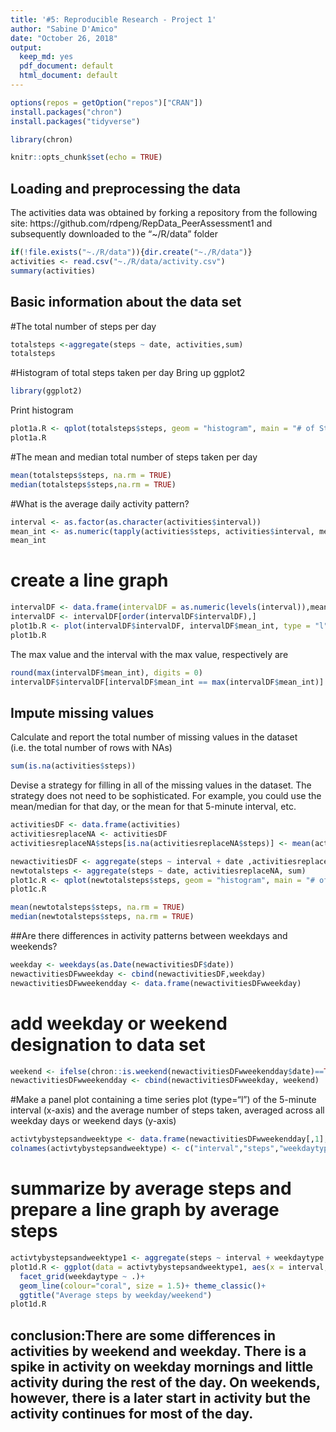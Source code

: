 ---
title: '#5: Reproducible Research - Project 1'
author: "Sabine D'Amico"
date: "October 26, 2018"
output:
  keep_md: yes
  pdf_document: default
  html_document: default
---

```{r, echo=FALSE}
options(repos = getOption("repos")["CRAN"])
install.packages("chron")
install.packages("tidyverse")
```
```{r, echo=FALSE}
library(chron)
```

```{r setup, include=FALSE}
knitr::opts_chunk$set(echo = TRUE)
```

## Loading and preprocessing the data

The activities data was obtained by forking a repository from the following site: https://github.com/rdpeng/RepData_PeerAssessment1
and subsequently downloaded to the "~/R/data" folder


```{r activities, echo=FALSE}
if(!file.exists("~./R/data")){dir.create("~./R/data")}
activities <- read.csv("~./R/data/activity.csv")
summary(activities)
```

## Basic information about the data set
#The total number of steps per day
```{r, echo=FALSE}
totalsteps <-aggregate(steps ~ date, activities,sum)
totalsteps
```

#Histogram of total steps taken per day
Bring up ggplot2
```{r, echo=FALSE}
library(ggplot2)
```
Print histogram
```{r}
plot1a.R <- qplot(totalsteps$steps, geom = "histogram", main = "# of Steps by day", xlab = "Steps",fill=I("coral"),col=I("black"))
plot1a.R
```

#The mean and median total number of steps taken per day 

```{r}
mean(totalsteps$steps, na.rm = TRUE)
median(totalsteps$steps,na.rm = TRUE)
```
#What is the average daily activity pattern?
```{r}
interval <- as.factor(as.character(activities$interval))
mean_int <- as.numeric(tapply(activities$steps, activities$interval, mean, na.rm=TRUE))
mean_int
```
# create a line graph
```{r}
intervalDF <- data.frame(intervalDF = as.numeric(levels(interval)),mean_int)
intervalDF <- intervalDF[order(intervalDF$intervalDF),]
plot1b.R <- plot(intervalDF$intervalDF, intervalDF$mean_int, type = "l", col="red",lwd=2, main = "Average steps per minute", xlab="Time of Day", ylab="Average Steps")
plot1b.R
```


The max value and the interval with the max value, respectively are 
```{r}
round(max(intervalDF$mean_int), digits = 0)
intervalDF$intervalDF[intervalDF$mean_int == max(intervalDF$mean_int)]
```

## Impute missing values
Calculate and report the total number of missing values in the dataset (i.e. the total number of rows with NAs)
```{r}
sum(is.na(activities$steps))
```
Devise a strategy for filling in all of the missing values in the dataset. The strategy does not need to be sophisticated. For example, you could use the mean/median for that day, or the mean for that 5-minute interval, etc.
```{r, echo=FALSE}
activitiesDF <- data.frame(activities)
activitiesreplaceNA <- activitiesDF
activitiesreplaceNA$steps[is.na(activitiesreplaceNA$steps)] <- mean(activitiesDF$steps,na.rm = TRUE) #to replace NA values with the mean of the non-NA values
```

```{r}
newactivitiesDF <- aggregate(steps ~ interval + date ,activitiesreplaceNA, mean)
newtotalsteps <- aggregate(steps ~ date, activitiesreplaceNA, sum)
plot1c.R <- qplot(newtotalsteps$steps, geom = "histogram", main = "# of Steps by day", xlab = "Steps", fill=I("lavender"),col=I("black"))
plot1c.R
```

```{r}
mean(newtotalsteps$steps, na.rm = TRUE)
median(newtotalsteps$steps, na.rm = TRUE)
```
##Are there differences in activity patterns between weekdays and weekends?
```{r}
weekday <- weekdays(as.Date(newactivitiesDF$date))
newactivitiesDFwweekday <- cbind(newactivitiesDF,weekday)
newactivitiesDFwweekendday <- data.frame(newactivitiesDFwweekday)
```
# add weekday or weekend designation to data set
```{r}
weekend <- ifelse(chron::is.weekend(newactivitiesDFwweekendday$date)==TRUE, "Weekend","weekday")
newactivitiesDFwweekendday <- cbind(newactivitiesDFwweekday, weekend)
```
#Make a panel plot containing a time series plot (type="l") of the 5-minute interval (x-axis) and the average number of steps taken, averaged across all weekday days or weekend days (y-axis)
```{r}
activtybystepsandweektype <- data.frame(newactivitiesDFwweekendday[,1],newactivitiesDFwweekendday[,3],newactivitiesDFwweekendday[,5])
colnames(activtybystepsandweektype) <- c("interval","steps","weekdaytype")
```
# summarize by average steps and prepare a line graph by average steps
```{r}
activtybystepsandweektype1 <- aggregate(steps ~ interval + weekdaytype ,activtybystepsandweektype, mean)
plot1d.R <- ggplot(data = activtybystepsandweektype1, aes(x = interval, y = steps))+
  facet_grid(weekdaytype ~ .)+
  geom_line(colour="coral", size = 1.5)+ theme_classic()+
  ggtitle("Average steps by weekday/weekend")
plot1d.R
```


## conclusion:There are some differences in activities by weekend and weekday. There is a spike in activity on weekday mornings and little activity during the rest of the day. On weekends, however, there is a later start in activity but the activity continues for most of the day.


























